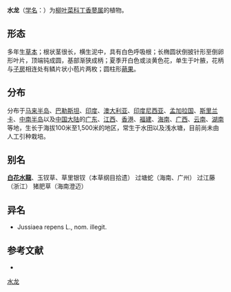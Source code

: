 {{Speciesbox
| name = 水龙
| status = 
| status_system = 
| image = Ludwigia adscendens.JPG
| genus = Ludwigia
| species = adscendens
| authority = (L.) Hara
}}

'''水龙'''（[[学名|学名]]：{{lang|la|''Ludwigia adscendens''}}）为[[柳叶菜科|柳叶菜科]][[丁香蓼属|丁香蓼属]]的植物。

==形态==
多年生[[草本|草本]]；根状茎很长，横生泥中，具有白色呼吸根；长椭圆状倒披针形至倒卵形叶片，顶端钝成圆，基部渐狭成柄；夏季开白色或淡黄色花，单生于叶腋，花柄与[[子房|子房]]相连处有鳞片状小苞片两枚；圆柱形[[蒴果|蒴果]]。

==分布==
分布于[[马来半岛|马来半岛]]、[[巴勒斯坦|巴勒斯坦]]、[[印度|印度]]、[[澳大利亚|澳大利亚]]、[[印度尼西亚|印度尼西亚]]、[[孟加拉国|孟加拉国]]、[[斯里兰卡|斯里兰卡]]、[[中南半岛|中南半岛]]以及[[中国大陆|中国大陆]]的[[广东|广东]]、[[江西|江西]]、[[香港|香港]]、[[福建|福建]]、[[海南|海南]]、[[广西|广西]]、[[云南|云南]]、[[湖南|湖南]]等地，生长于海拔100米至1,500米的地区，常生于水田以及浅水塘，目前尚未由人工引种栽培。

== 别名 ==
'''[[白花水龍|白花水龍]]'''、玉钗草、草里银钗（本草纲目拾遗） 过塘蛇（海南、广州） 过江藤（浙江） 猪肥草（海南澄迈）

== 异名 ==
* Jussiaea repens L., nom. illegit.

== 参考文献 ==
<div class="references-small">
* {{cite web| url =http://www.bioinfo.cn/db05/KmzwSpecies.php?action=view&id=14427| title =水龙| work =《中国高等植物数据库全库》| publisher =中国科学院微生物研究所| author =昆明植物研究所| accessdate =2009-02-24| deadurl =yes| archiveurl =https://web.archive.org/web/20160305012620/http://www.bioinfo.cn/db05/KmzwSpecies.php?action=view&id=14427| archivedate =2016-03-05}}
</div>
{{Taxonbar|from=Q11130835}}

{{DEFAULTSORT:Ludwigia adscendens}}
[[Category:丁香蓼属|水龙]]


{{Myrtales-stub}}